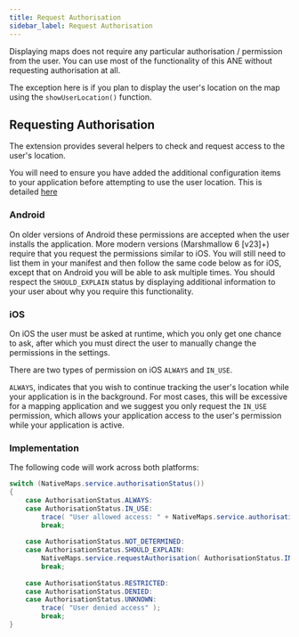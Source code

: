 ```yaml
---
title: Request Authorisation
sidebar_label: Request Authorisation
---
```


Displaying maps does not require any particular authorisation / permission from the user. 
You can use most of the functionality of this ANE without requesting authorisation at all.

The exception here is if you plan to display the user's location on the map using the `showUserLocation()` 
function.


## Requesting Authorisation

The extension provides several helpers to check and request access to the user's location. 

You will need to ensure you have added the additional configuration items to your application before attempting to use the user location. This is detailed [here](add-the-extension.mdx#user-location)


### Android

On older versions of Android these permissions are accepted when the user installs the application. 
More modern versions (Marshmallow 6 [v23]+) require that you request the permissions similar to iOS. 
You will still need to list them in your manifest and then follow the same code below as for iOS, except that on Android you will be able to ask multiple times. 
You should respect the `SHOULD_EXPLAIN` status by displaying additional information to your user about why you require this functionality.


### iOS

On iOS the user must be asked at runtime, which you only get one chance to ask, 
after which you must direct the user to manually change the permissions in the settings.

There are two types of permission on iOS `ALWAYS` and `IN_USE`. 

`ALWAYS`, indicates that you wish to continue tracking the user's location while your application is in the background.
For most cases, this will be excessive for a mapping application and we suggest you only request
the `IN_USE` permission, which allows your application access to the user's permission while
your application is active.



### Implementation

The following code will work across both platforms:

```actionscript
switch (NativeMaps.service.authorisationStatus())
{
	case AuthorisationStatus.ALWAYS:
	case AuthorisationStatus.IN_USE:
		trace( "User allowed access: " + NativeMaps.service.authorisationStatus() );
		break;
	
	case AuthorisationStatus.NOT_DETERMINED:
	case AuthorisationStatus.SHOULD_EXPLAIN:
		NativeMaps.service.requestAuthorisation( AuthorisationStatus.IN_USE );
		break;
	
	case AuthorisationStatus.RESTRICTED:
	case AuthorisationStatus.DENIED:
	case AuthorisationStatus.UNKNOWN:
		trace( "User denied access" );
		break;
}
```



